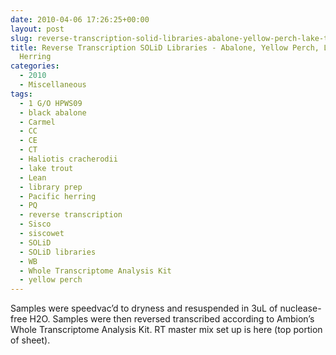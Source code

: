 ```yaml
---
date: 2010-04-06 17:26:25+00:00
layout: post
slug: reverse-transcription-solid-libraries-abalone-yellow-perch-lake-trout-herring
title: Reverse Transcription SOLiD Libraries - Abalone, Yellow Perch, Lake Trout,
  Herring
categories:
  - 2010
  - Miscellaneous
tags:
  - 1 G/O HPWS09
  - black abalone
  - Carmel
  - CC
  - CE
  - CT
  - Haliotis cracherodii
  - lake trout
  - Lean
  - library prep
  - Pacific herring
  - PQ
  - reverse transcription
  - Sisco
  - siscowet
  - SOLiD
  - SOLiD libraries
  - WB
  - Whole Transcriptome Analysis Kit
  - yellow perch
---
```


Samples were speedvac'd to dryness and resuspended in 3uL of nuclease-free H2O. Samples were then reversed transcribed according to Ambion's Whole Transcriptome Analysis Kit. RT master mix set up is here (top portion of sheet).
